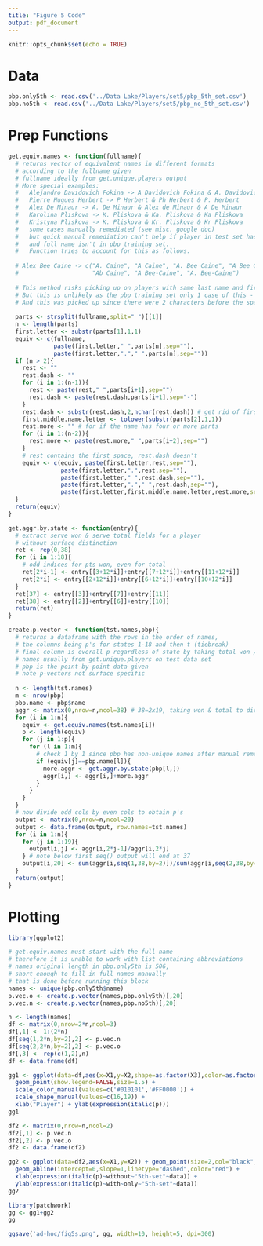 ```yaml
---
title: "Figure 5 Code"
output: pdf_document
---
```


```r
knitr::opts_chunk$set(echo = TRUE)
```

# Data

```r
pbp.only5th <- read.csv('../Data Lake/Players/set5/pbp_5th_set.csv')
pbp.no5th <- read.csv('../Data Lake/Players/set5/pbp_no_5th_set.csv')
```

# Prep Functions

```r
get.equiv.names <- function(fullname){
  # returns vector of equivalent names in different formats
  # according to the fullname given
  # fullname ideally from get.unique.players output
  # More special examples:
  #   Alejandro Davidovich Fokina -> A Davidovich Fokina & A. Davidovich Fokina
  #   Pierre Hugues Herbert -> P Herbert & Ph Herbert & P. Herbert
  #   Alex De Minaur -> A. De Minaur & Alex de Minaur & A De Minaur
  #   Karolina Pliskova -> K. Pliskova & Ka. Pliskova & Ka Pliskova
  #   Kristyna Pliskova -> K. Pliskova & Kr. Pliskova & Kr Pliskova
  #   some cases manually remediated (see misc. google doc)
  #   but quick manual remediation can't help if player in test set has middle name
  #   and full name isn't in pbp training set.
  #   Function tries to account for this as follows.
  
  # Alex Bee Caine -> c("A. Caine", "A Caine", "A. Bee Caine", "A Bee Caine",
  #                     "Ab Caine", "A Bee-Caine", "A. Bee-Caine")
  
  # This method risks picking up on players with same last name and first letter
  # But this is unlikely as the pbp training set only 1 case of this - Kr&Ka Pliskova
  # And this was picked up since there were 2 characters before the space
  
  parts <- strsplit(fullname,split=" ")[[1]]
  n <- length(parts)
  first.letter <- substr(parts[1],1,1)
  equiv <- c(fullname,
             paste(first.letter," ",parts[n],sep=""),
             paste(first.letter,"."," ",parts[n],sep=""))
  if (n > 2){
    rest <- ""
    rest.dash <- ""
    for (i in 1:(n-1)){
      rest <- paste(rest," ",parts[i+1],sep="")
      rest.dash <- paste(rest.dash,parts[i+1],sep="-")
    }
    rest.dash <- substr(rest.dash,2,nchar(rest.dash)) # get rid of first dash
    first.middle.name.letter <- tolower(substr(parts[2],1,1))
    rest.more <- "" # for if the name has four or more parts
    for (i in 1:(n-2)){
      rest.more <- paste(rest.more," ",parts[i+2],sep="")
    }
    # rest contains the first space, rest.dash doesn't
    equiv <- c(equiv, paste(first.letter,rest,sep=""),
               paste(first.letter,".",rest,sep=""),
               paste(first.letter," ",rest.dash,sep=""),
               paste(first.letter,"."," ",rest.dash,sep=""),
               paste(first.letter,first.middle.name.letter,rest.more,sep=""))
  }
  return(equiv)
}

get.aggr.by.state <- function(entry){
  # extract serve won & serve total fields for a player
  # without surface distinction
  ret <- rep(0,38)
  for (i in 1:18){
    # odd indices for pts won, even for total
    ret[2*i-1] <- entry[[3+12*i]]+entry[[7+12*i]]+entry[[11+12*i]]
    ret[2*i] <- entry[[2+12*i]]+entry[[6+12*i]]+entry[[10+12*i]]
  }
  ret[37] <- entry[[3]]+entry[[7]]+entry[[11]]
  ret[38] <- entry[[2]]+entry[[6]]+entry[[10]]
  return(ret)
}

create.p.vector <- function(tst.names,pbp){
  # returns a dataframe with the rows in the order of names,
  # the columns being p's for states 1-18 and then t (tiebreak)
  # final column is overall p regardless of state by taking total won / total serve
  # names usually from get.unique.players on test data set
  # pbp is the point-by-point data given
  # note p-vectors not surface specific
  
  n <- length(tst.names)
  m <- nrow(pbp)
  pbp.name <- pbp$name
  aggr <- matrix(0,nrow=n,ncol=38) # 38=2x19, taking won & total to divide later
  for (i in 1:n){
    equiv <- get.equiv.names(tst.names[i])
    p <- length(equiv)
    for (j in 1:p){
      for (l in 1:m){
        # check 1 by 1 since pbp has non-unique names after manual remediation
        if (equiv[j]==pbp.name[l]){
          more.aggr <- get.aggr.by.state(pbp[l,])
          aggr[i,] <- aggr[i,]+more.aggr
        }
      }
    }
  }
  # now divide odd cols by even cols to obtain p's
  output <- matrix(0,nrow=n,ncol=20)
  output <- data.frame(output, row.names=tst.names)
  for (i in 1:n){
    for (j in 1:19){
      output[i,j] <- aggr[i,2*j-1]/aggr[i,2*j]
    } # note below first seq() output will end at 37
    output[i,20] <- sum(aggr[i,seq(1,38,by=2)])/sum(aggr[i,seq(2,38,by=2)])
  }
  return(output)
}
```

# Plotting

```r
library(ggplot2)
```
```r
# get.equiv.names must start with the full name
# therefore it is unable to work with list containing abbreviations
# names original length in pbp.only5th is 506,
# short enough to fill in full names manually
# that is done before running this block
names <- unique(pbp.only5th$name)
p.vec.o <- create.p.vector(names,pbp.only5th)[,20]
p.vec.n <- create.p.vector(names,pbp.no5th)[,20]
```
```r
n <- length(names)
df <- matrix(0,nrow=2*n,ncol=3)
df[,1] <- 1:(2*n)
df[seq(1,2*n,by=2),2] <- p.vec.n
df[seq(2,2*n,by=2),2] <- p.vec.o
df[,3] <- rep(c(1,2),n)
df <- data.frame(df)
```
```r
gg1 <- ggplot(data=df,aes(x=X1,y=X2,shape=as.factor(X3),color=as.factor(X3))) + 
  geom_point(show.legend=FALSE,size=1.5) +
  scale_color_manual(values=c('#010101','#FF0000')) +
  scale_shape_manual(values=c(16,19)) +
  xlab("Player") + ylab(expression(italic(p)))
gg1
```

```r
df2 <- matrix(0,nrow=n,ncol=2)
df2[,1] <- p.vec.n
df2[,2] <- p.vec.o
df2 <- data.frame(df2)
```
```r
gg2 <- ggplot(data=df2,aes(x=X1,y=X2)) + geom_point(size=2,col="black",shape=1) +
  geom_abline(intercept=0,slope=1,linetype="dashed",color="red") +
  xlab(expression(italic(p)~without~"5th-set"~data)) +
  ylab(expression(italic(p)~with~only~"5th-set"~data))
gg2
```

```r
library(patchwork)
gg <- gg1+gg2
gg
```

```r
ggsave('ad-hoc/fig5s.png', gg, width=10, height=5, dpi=300)
```
































